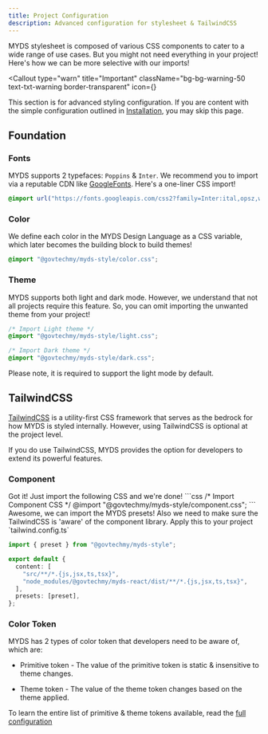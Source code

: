 ```yaml
---
title: Project Configuration
description: Advanced configuration for stylesheet & TailwindCSS
---
```



MYDS stylesheet is composed of various CSS components to cater to a wide range of use cases.
But you might not need everything in your project! Here's how we can be more selective with our imports!

<Callout
  type="warn"
  title="Important"
  className="bg-bg-warning-50 text-txt-warning border-transparent"
  icon={<InfoIcon className="size-5" />}
>
  This section is for advanced styling configuration. If you are content with
  the simple configuration outlined in [Installation](./install?#full-css), you
  may skip this page.
</Callout>

## Foundation

### Fonts

MYDS supports 2 typefaces: `Poppins` & `Inter`. We recommend you to import via a reputable CDN like [GoogleFonts](https://fonts.google.com/). Here's a one-liner CSS import!

```css
@import url("https://fonts.googleapis.com/css2?family=Inter:ital,opsz,wght@0,14..32,100..900;1,14..32,100..900&family=Poppins:ital,wght@0,400;0,500;0,600;1,400;1,500;1,600&display=swap");
```

### Color

We define each color in the MYDS Design Language as a CSS variable, which later becomes the building block to build themes!

```css
@import "@govtechmy/myds-style/color.css";
```

### Theme

MYDS supports both light and dark mode. However, we understand that not all projects require this feature.
So, you can omit importing the unwanted theme from your project!

```css
/* Import Light theme */
@import "@govtechmy/myds-style/light.css";

/* Import Dark theme */
@import "@govtechmy/myds-style/dark.css";
```

Please note, it is required to support the light mode by default.

## TailwindCSS

[TailwindCSS](https://tailwindcss.com/docs/installation) is a utility-first CSS framework that serves as the bedrock for how MYDS is styled internally.
However, using TailwindCSS is optional at the project level.

If you do use TailwindCSS, MYDS provides the option for developers to extend its powerful features.

### Component

<Accordions>
  <Accordion title="My project does not use TailwindCSS">
Got it! Just import the following CSS and we're done!
```css
/* Import Component CSS */
@import "@govtechmy/myds-style/component.css";
```

  </Accordion>

  <Accordion title="My project uses TailwindCSS">
Awesome, we can import the MYDS presets! Also we need to make sure the TailwindCSS is 'aware' of the component library.
  Apply this to your project `tailwind.config.ts`

```ts title="tailwind.config.ts"
import { preset } from "@govtechmy/myds-style";

export default {
  content: [
    "src/**/*.{js,jsx,ts,tsx}",
    "node_modules/@govtechmy/myds-react/dist/**/*.{js,jsx,ts,tsx}",
  ],
  presets: [preset],
};
```

  </Accordion>
</Accordions>

### Color Token

MYDS has 2 types of color token that developers need to be aware of, which are:

- Primitive token - The value of the primitive token is static & insensitive to theme changes.

- Theme token - The value of the theme token changes based on the theme applied.

To learn the entire list of primitive & theme tokens available, read the [full configuration](#)
